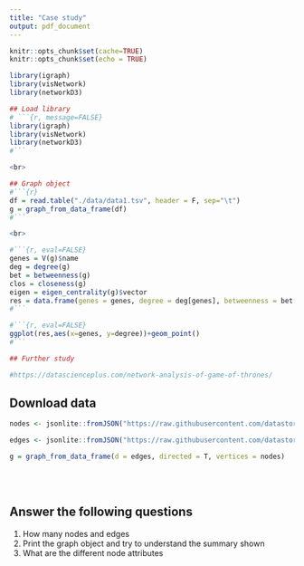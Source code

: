 ---
title: "Case study"
output: pdf_document
---


```{r setup, include=FALSE}
knitr::opts_chunk$set(cache=TRUE)
knitr::opts_chunk$set(echo = TRUE)
```

```{r}
library(igraph)
library(visNetwork)
library(networkD3)
```

```{r, eval=F, echo = F}

## Load library
# ```{r, message=FALSE}
library(igraph)
library(visNetwork)
library(networkD3)
#```

<br>

## Graph object
#```{r}
df = read.table("./data/data1.tsv", header = F, sep="\t")
g = graph_from_data_frame(df)
#```

<br>

#```{r, eval=FALSE}
genes = V(g)$name
deg = degree(g)
bet = betweenness(g)
clos = closeness(g)
eigen = eigen_centrality(g)$vector
res = data.frame(genes = genes, degree = deg[genes], betweenness = bet[genes], closeness = clos[genes], eigen = eigen[genes])
#```

#```{r, eval=FALSE}
ggplot(res,aes(x=genes, y=degree))+geom_point()
#```

## Further study

#https://datascienceplus.com/network-analysis-of-game-of-thrones/

```

## Download data
```{r}
nodes <- jsonlite::fromJSON("https://raw.githubusercontent.com/datastorm-open/datastorm-open.github.io/master/visNetwork/data/nodes_miserables.json")

edges <- jsonlite::fromJSON("https://raw.githubusercontent.com/datastorm-open/datastorm-open.github.io/master/visNetwork/data/edges_miserables.json")

g = graph_from_data_frame(d = edges, directed = T, vertices = nodes)
```

<br><br>

## Answer the following questions

1. How many nodes and edges
2. Print the graph object and try to understand the summary shown
3. What are the different node attributes


